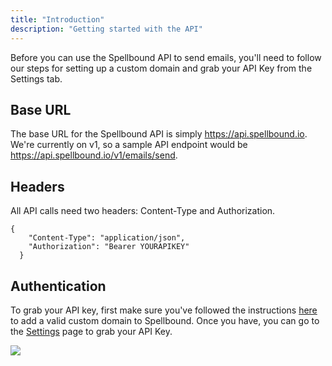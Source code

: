 ```yaml
---
title: "Introduction"
description: "Getting started with the API"
---
```


<Note>
  Before you can use the Spellbound API to send emails, you'll need to follow
  our steps for setting up a custom domain and grab your API Key from the
  Settings tab.
</Note>

## Base URL

The base URL for the Spellbound API is simply https://api.spellbound.io. We're currently on v1, so a sample API endpoint would be https://api.spellbound.io/v1/emails/send.

## Headers

All API calls need two headers: Content-Type and Authorization.

```
{
    "Content-Type": "application/json",
    "Authorization": "Bearer YOURAPIKEY"
  }
```

## Authentication

To grab your API key, first make sure you've followed the instructions [here](https://spellbound.io/docs/domain-setup) to add a valid custom domain to Spellbound. Once you have, you can go to the [Settings](https://app.spellbound.io/dashboard/settings) page to grab your API Key.

<Frame>
  <img
    src="/images/apikey.png"
    style={{ borderRadius: "0.5rem", width: "75%" }}
  />
</Frame>

